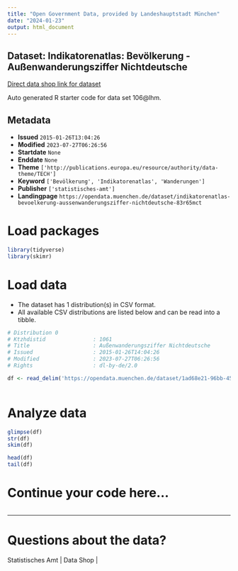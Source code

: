 ```yaml
---
title: "Open Government Data, provided by Landeshauptstadt München"
date: "2024-01-23"
output: html_document
---
```


## Dataset: Indikatorenatlas: Bevölkerung - Außenwanderungsziffer Nichtdeutsche

[Direct data shop link for dataset](https://opendata.muenchen.de/dataset/indikatorenatlas-bevoelkerung-aussenwanderungsziffer-nichtdeutsche-83r65mct)

Auto generated R starter code for data set 106@lhm.

## Metadata

- **Issued** `2015-01-26T13:04:26`
- **Modified** `2023-07-27T06:26:56`
- **Startdate** `None`
- **Enddate** `None`
- **Theme** `['http://publications.europa.eu/resource/authority/data-theme/TECH']`
- **Keyword** `['Bevölkerung', 'Indikatorenatlas', 'Wanderungen']`
- **Publisher** `['statistisches-amt']`
- **Landingpage** `https://opendata.muenchen.de/dataset/indikatorenatlas-bevoelkerung-aussenwanderungsziffer-nichtdeutsche-83r65mct`


# Load packages

```r

library(tidyverse)
library(skimr)

```

# Load data

-   The dataset has 1 distribution(s) in CSV format.
-   All available CSV distributions are listed below and can be read into a tibble.

```r

# Distribution 0
# Ktzhdistid               : 1061
# Title                    : Außenwanderungsziffer Nichtdeutsche
# Issued                   : 2015-01-26T14:04:26
# Modified                 : 2023-07-27T06:26:56
# Rights                   : dl-by-de/2.0

df <- read_delim('https://opendata.muenchen.de/dataset/1ad68e21-96bb-458d-b3a7-55b900053de6/resource/9c204703-5f15-4d52-80bc-dec2183b0c4b/download/indikat_bevoelkerung_aussenwanderungsziffer_nichtdeutsch_240723.csv')



```

# Analyze data

```r

glimpse(df)
str(df)
skim(df)

head(df)
tail(df)

```

# Continue your code here...

```r

```

------------------------------------------------------------------------

# Questions about the data?

Statistisches Amt | Data Shop | 
